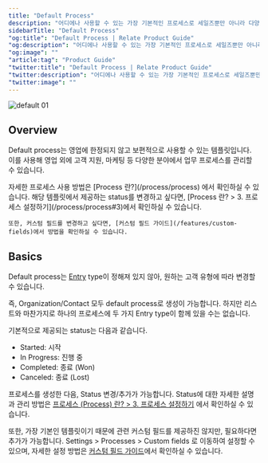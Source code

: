 ```yaml
---
title: "Default Process"
description: "어디에나 사용할 수 있는 가장 기본적인 프로세스로 세일즈뿐만 아니라 다양한 업무에 사용할 수 있습니다."
sidebarTitle: "Default Process"
"og:title": "Default Process | Relate Product Guide"
"og:description": "어디에나 사용할 수 있는 가장 기본적인 프로세스로 세일즈뿐만 아니라 다양한 업무에 사용할 수 있습니다."
"og:image": ""
"article:tag": "Product Guide"
"twitter:title": "Default Process | Relate Product Guide"
"twitter:description": "어디에나 사용할 수 있는 가장 기본적인 프로세스로 세일즈뿐만 아니라 다양한 업무에 사용할 수 있습니다."
"twitter:image": ""
---
```


![default 01](/images/features/default-default.png)
## Overview
Default process는 영업에 한정되지 않고 보편적으로 사용할 수 있는 템플릿입니다.
이를 사용해 영업 외에 고객 지원, 마케팅 등 다양한 분야에서 업무 프로세스를 관리할 수 있습니다.

<Note>
    자세한 프로세스 사용 방법은 [Process 란?](/process/process) 에서 확인하실 수 있습니다.
</Note>

<Info>
    해당 템플릿에서 제공하는 status를 변경하고 싶다면, [Process 란? > 3. 프로세스 설정하기](/process/process#3)에서 확인하실 수 있습니다.
    
    또한, 커스텀 필드를 변경하고 싶다면, [커스텀 필드 가이드](/features/custom-fields)에서 방법을 확인하실 수 있습니다.
</Info>

## Basics
Default process는 [Entry](/process/process#1-entry) type이 정해져 있지 않아, 원하는 고객 유형에 따라 변경할 수 있습니다.

즉, Organization/Contact 모두 default process로 생성이 가능합니다. 하지만 리스트와 마찬가지로 하나의 프로세스에 두 가지 Entry type이 함께 있을 수는 없습니다.

기본적으로 제공되는 status는 다음과 같습니다.
- Started: 시작
- In Progress: 진행 중
- Completed: 종료 (Won)
- Canceled: 종료 (Lost)

프로세스를 생성한 다음, Status 변경/추가가 가능합니다. Status에 대한 자세한 설명과 관리 방법은 [프로세스 (Process) 란? > 3. 프로세스 설정하기](/process/process#statuses) 에서 확인하실 수 있습니다.

또한, 가장 기본인 템플릿이기 때문에 관련 커스텀 필드를 제공하진 않지만, 필요하다면 추가가 가능합니다.
Settings > Processes > Custom fields 로 이동하여 설정할 수 있으며, 자세한 설정 방법은 [커스텀 필드 가이드](/features/custom-fields)에서 확인하실 수 있습니다.